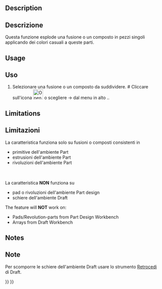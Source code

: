 <languages/>

<div class="mw-translate-fuzzy">
{{Docnav/it|[[OpenSCAD_ExpandPlacements/it| Espandi Posizioni]]|[[OpenSCAD_AddOpenSCADElement/it|Aggiungi Elementi OpenSCAD]]|[[OpenSCAD_Workbench/it|OpenSCAD]]|IconL=OpenSCAD_ExpandPlacements.png|IconC=OpenSCADWorkbench.svg|IconR=OpenSCAD_AddOpenSCADElement.png}}
</div>

<div class="mw-translate-fuzzy">
{{GuiCommand/it|Name=OpenSCAD ExplodeGroup|Name/it=Esplodi gruppo|MenuLocation=OpenSCAD → Esplodi gruppo‏‎||Workbenches=[[OpenSCAD_Workbench/it|OpenSCAD]]|Shortcut=|SeeAlso=}}
</div>

==Description== 

<div class="mw-translate-fuzzy">
==Descrizione==
Questa funzione esplode una fusione o un composto in pezzi singoli applicando dei colori casuali a queste parti.
</div>

==Usage== 

<div class="mw-translate-fuzzy">
==Uso==
# Selezionare una fusione o un composto da suddividere. # Cliccare sull'icona  [[Image:OpenSCAD_ExplodeGroup.png|32px]] o scegliere {{KEY| OpenSCAD}}  →  {{KEY|[[Image:OpenSCAD_ExplodeGroup.png|32px]] Scomponi il gruppo}}  dal menu in alto ..
</div>

==Limitations== 

<div class="mw-translate-fuzzy">
==Limitazioni==
La caratteristica funziona solo su fusioni o composti consistenti in
* primitive dell'ambiente Part
* estrusioni dell'ambiente Part
* rivoluzioni dell'ambiente Part
<br />
<br />
La caratteristica '''NON''' funziona su
* pad o rivoluzioni dell'ambiente Part design
* schiere dell'ambiente Draft
</div>

The feature will '''NOT''' work on:
* Pads/Revolution-parts from Part Design Workbench
* Arrays from Draft Workbench

==Notes== 

<div class="mw-translate-fuzzy">
==Note==
Per scomporre le schiere dell'ambiente Draft usare lo strumento [[Draft Downgrade/it|Retrocedi]] di Draft.
<br />
</div>


<div class="mw-translate-fuzzy">
{{Docnav/it|[[OpenSCAD_ExpandPlacements/it| Espandi Posizioni]]|[[OpenSCAD_AddOpenSCADElement/it|Aggiungi Elementi OpenSCAD]]|[[OpenSCAD_Workbench/it|OpenSCAD]]|IconL=OpenSCAD_ExpandPlacements.png|IconC=OpenSCADWorkbench.svg|IconR=OpenSCAD_AddOpenSCADElement.png}}
</div>

{{OpenSCAD_Tools_navi{{#translation:}}}}
{{Userdocnavi{{#translation:}}}}